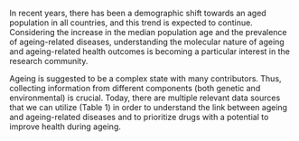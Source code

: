 <!-- # Introduction -->

In recent years, there has been a demographic shift towards an aged population in all countries, and this trend is expected to continue. Considering the increase in the median population age and the prevalence of ageing-related diseases, understanding the molecular nature of ageing and ageing-related health outcomes is becoming a particular interest in the research community. 

Ageing is suggested to be a complex state with many contributors. Thus, collecting information from different components (both genetic and environmental) is crucial. Today, there are multiple relevant data sources that we can utilize (Table 1) in order to understand the link between ageing and ageing-related diseases and to prioritize drugs with a potential to improve health during ageing. 

<!-- \nomenclature[z-DEM]{DEM}{Discrete Element Method} -->

<!-- ## Biology of Ageing -->

<!-- ## Theories of Ageing -->

<!-- ### Evolutionary Theories -->

<!-- ### Hallmarks of Ageing -->

<!-- ### Emerging Concepts -->

<!-- #### Alternative Splicing -->

<!-- #### Transposable Elements -->

<!-- ## Brain ageing -->

<!-- ## Ageing in other tissues -->

<!-- ## Ageing in humans -->

